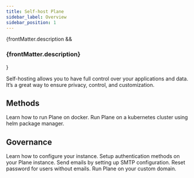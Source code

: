 ```yaml
---
title: Self-host Plane
sidebar_label: Overview
sidebar_position: 1
---
```


{frontMatter.description && <h3 class="description">{frontMatter.description}</h3>}


Self-hosting allows you to have full control over your applications and data.
It’s a great way to ensure privacy, control, and customization.

## Methods

<CardGroup cols={2}>
  <Card title="Docker" icon="FaDocker" href="/self-hosting/methods/docker-compose">
    Learn how to run Plane on docker.
  </Card>
  <Card title="Kubernetes" icon="FaCog" href="/self-hosting/methods/kubernetes">
    Run Plane on a kubernetes cluster using helm package manager.
  </Card>
</CardGroup>

## Governance

<CardGroup cols={2}>
  <Card
    title="Instance admin and god mode"
    icon="FaToolbox"
    href="/self-hosting/govern/instance-admin"
  >
    Learn how to configure your instance.
  </Card>
  <Card
    title="Authentication"
    icon="FaKey"
    href="/self-hosting/govern/authentication"
  >
    Setup authentication methods on your Plane instance.
  </Card>
  <Card
    title="Communication"
    icon="FaPaperPlane"
    href="/self-hosting/govern/communication"
  >
    Send emails by setting up SMTP configuration.
  </Card>
  <Card
    title="Reset Password"
    icon="FaUnlock"
    href="/self-hosting/govern/authentication/reset-password"
  >
    Reset password for users without emails.
  </Card>
  <Card
    title="Branding"
    icon="FaPaintRoller"
    href="/self-hosting/govern/custom-domain"
  >
    Run Plane on your custom domain.
  </Card>
</CardGroup>
